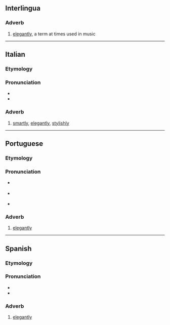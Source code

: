 ==Interlingua==

===Adverb===
{{head|ia|adverb}}

# [[elegantly]], a term at times used in music

----

==Italian==

===Etymology===
{{suffix|elegante|mente|lang=it}}

===Pronunciation===
* {{IPA|/eleɡanteˈmente/|lang=it}}
* {{rhymes|ente|lang=it}}

===Adverb===
{{it-adv}}

# [[smartly]], [[elegantly]], [[stylishly]]

----

==Portuguese==

===Etymology===
{{pt-etym-mente|elegante}}

===Pronunciation===
* {{a|BR}} {{IPA|/eleˌɡɐ̃t͡ʃiˈmẽt͡ʃi/|lang=pt}}
* {{a|PT}} {{IPA|/ilɨˌɡɐ̃tɨˈmẽtɨ/|lang=pt}}
* {{hyphenation|e|le|gan|te|men|te|lang=pt}}

===Adverb===
{{pt-adv}}

# [[elegantly]]

----

==Spanish==

===Etymology===
{{suffix|elegante|mente|lang=es}}

===Pronunciation===
* {{es-IPA|elegánteménte}}
* {{hyphenation|e|le|gan|te|men|te|lang=es}}

===Adverb===
{{es-adv}}

# [[elegantly]]